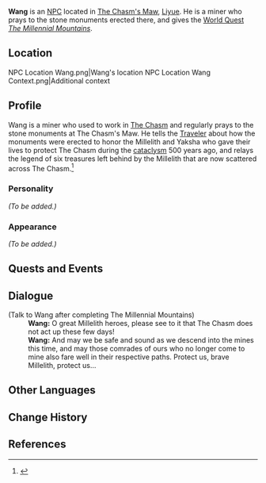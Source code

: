 {{Meta
<!-- Remove this template after adding the missing info -->
|missing_NPC_profile  = yes
}}
{{Character Infobox
|type             = NPC
|image            = NPC Wang.png
|region           = Liyue
|title            = Miner
}}
'''Wang''' is an [[NPC]] located in [[The Chasm's Maw]], [[Liyue]]. He is a miner who prays to the stone monuments erected there, and gives the [[World Quest]] ''[[The Millennial Mountains]]''.

==Location==
<gallery>
NPC Location Wang.png|Wang's location
NPC Location Wang Context.png|Additional context
</gallery>

==Profile==
<!-- detailed story/lore information goes here -->
Wang is a miner who used to work in [[The Chasm]] and regularly prays to the stone monuments at The Chasm's Maw. He tells the [[Traveler]] about how the monuments were erected to honor the Millelith and Yaksha who gave their lives to protect The Chasm during the [[cataclysm]] 500 years ago, and relays the legend of six treasures left behind by the Millelith that are now scattered across The Chasm.<ref>{{Ref/Quest|The Millennial Mountains}}</ref>

===Personality===
''(To be added.)''

===Appearance===
''(To be added.)''

==Quests and Events==
{{Quests and Events}}

==Dialogue==
{{Dialogue start}}
;(Talk to Wang after completing The Millennial Mountains)
:'''Wang:''' O great Millelith heroes, please see to it that The Chasm does not act up these few days!
:'''Wang:''' And may we be safe and sound as we descend into the mines this time, and may those comrades of ours who no longer come to mine also fare well in their respective paths. Protect us, brave Millelith, protect us...
{{Dialogue end}}

==Other Languages==
{{Other Languages
|default_hidden = 1
|en      = Wang
|zhs     = 阿望
|zhs_rm  = Ā Wàng
|zht     = 阿望
|zht_rm  = Ā Wàng
|ja      = 望
|ja_rm   = Bou{{Assumed}}
|ko      = 아망
|ko_rm   = Amang
|es      = Wang
|fr      = Wang
|ru      = Ван
|th      = Wang
|vi      = Wang
|de      = Wang
|id      = Wang
|pt      = Wang
|tr      = Wang
|it      = Wang
}}

==Change History==
{{Change History|2.7}}

==References==
{{Reflist}}